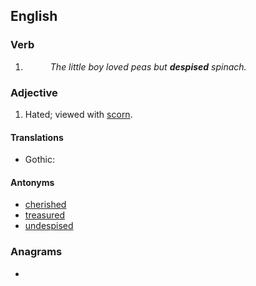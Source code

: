 ==English==

===Verb===
{{head|en|verb form}}

# {{en-past of|despise}}
#: ''The little boy loved peas but '''despised''' spinach.''

===Adjective===
{{en-adj}}

# Hated; viewed with [[scorn]].
#: {{ux|en|The dictator's cruelty made him the most '''despised''' person in the region.}}

====Translations====
{{trans-top|hated; viewed with scorn}}
* Gothic: {{t|got|𐌿𐌽𐍃𐍅𐌴𐍂𐍃}}
{{trans-mid}}
{{trans-bottom}}

====Antonyms====
* [[cherished]]
* [[treasured]]
* [[undespised]]

===Anagrams===
* {{anagrams|en|a=ddeeipss|depsides|dispeeds}}
